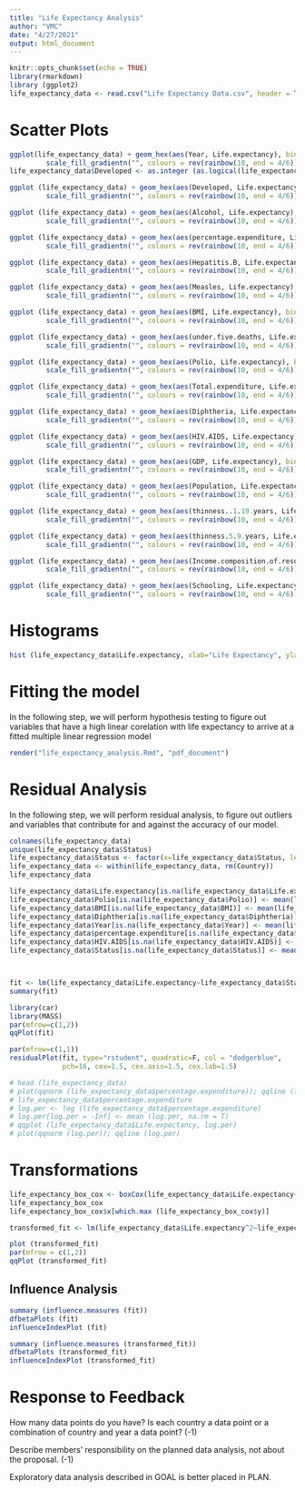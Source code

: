 ```yaml
---
title: "Life Expectancy Analysis"
author: "VMC"
date: "4/27/2021"
output: html_document
---
```


```r
knitr::opts_chunk$set(echo = TRUE)
library(rmarkdown)
library (ggplot2)
life_expectancy_data <- read.csv("Life Expectancy Data.csv", header = TRUE)
```

# Scatter Plots
```r
ggplot(life_expectancy_data) + geom_hex(aes(Year, Life.expectancy), bins = 100) +
         scale_fill_gradientn("", colours = rev(rainbow(10, end = 4/6)))
life_expectancy_data$Developed <- as.integer (as.logical(life_expectancy_data$Status == "Developed"))

ggplot (life_expectancy_data) + geom_hex(aes(Developed, Life.expectancy), bins = 100) +
         scale_fill_gradientn("", colours = rev(rainbow(10, end = 4/6)))

ggplot (life_expectancy_data) + geom_hex(aes(Alcohol, Life.expectancy), bins = 100) +
         scale_fill_gradientn("", colours = rev(rainbow(10, end = 4/6)))

ggplot (life_expectancy_data) + geom_hex(aes(percentage.expenditure, Life.expectancy), bins = 100) +
         scale_fill_gradientn("", colours = rev(rainbow(10, end = 4/6)))

ggplot (life_expectancy_data) + geom_hex(aes(Hepatitis.B, Life.expectancy), bins = 100) +
         scale_fill_gradientn("", colours = rev(rainbow(10, end = 4/6)))

ggplot (life_expectancy_data) + geom_hex(aes(Measles, Life.expectancy), bins = 100) +
         scale_fill_gradientn("", colours = rev(rainbow(10, end = 4/6)))

ggplot (life_expectancy_data) + geom_hex(aes(BMI, Life.expectancy), bins = 100) +
         scale_fill_gradientn("", colours = rev(rainbow(10, end = 4/6)))

ggplot (life_expectancy_data) + geom_hex(aes(under.five.deaths, Life.expectancy), bins = 100) +
         scale_fill_gradientn("", colours = rev(rainbow(10, end = 4/6)))

ggplot (life_expectancy_data) + geom_hex(aes(Polio, Life.expectancy), bins = 100) +
         scale_fill_gradientn("", colours = rev(rainbow(10, end = 4/6)))

ggplot (life_expectancy_data) + geom_hex(aes(Total.expenditure, Life.expectancy), bins = 100) +
         scale_fill_gradientn("", colours = rev(rainbow(10, end = 4/6)))

ggplot (life_expectancy_data) + geom_hex(aes(Diphtheria, Life.expectancy), bins = 100) +
         scale_fill_gradientn("", colours = rev(rainbow(10, end = 4/6)))

ggplot (life_expectancy_data) + geom_hex(aes(HIV.AIDS, Life.expectancy), bins = 100) +
         scale_fill_gradientn("", colours = rev(rainbow(10, end = 4/6)))

ggplot (life_expectancy_data) + geom_hex(aes(GDP, Life.expectancy), bins = 100) +
         scale_fill_gradientn("", colours = rev(rainbow(10, end = 4/6)))

ggplot (life_expectancy_data) + geom_hex(aes(Population, Life.expectancy), bins = 100) +
         scale_fill_gradientn("", colours = rev(rainbow(10, end = 4/6)))

ggplot (life_expectancy_data) + geom_hex(aes(thinness..1.19.years, Life.expectancy), bins = 100) +
         scale_fill_gradientn("", colours = rev(rainbow(10, end = 4/6)))

ggplot (life_expectancy_data) + geom_hex(aes(thinness.5.9.years, Life.expectancy), bins = 100) +
         scale_fill_gradientn("", colours = rev(rainbow(10, end = 4/6)))

ggplot (life_expectancy_data) + geom_hex(aes(Income.composition.of.resources, Life.expectancy), bins = 100) +
         scale_fill_gradientn("", colours = rev(rainbow(10, end = 4/6)))

ggplot (life_expectancy_data) + geom_hex(aes(Schooling, Life.expectancy), bins = 100) +
         scale_fill_gradientn("", colours = rev(rainbow(10, end = 4/6)))

```

# Histograms
```r

hist (life_expectancy_data$Life.expectancy, xlab="Life Expectancy", ylab="Frequency of Life Expectancy", border="green",col="blue", main = "Life Expectancy")

```


# Fitting the model

In the following step, we will perform hypothesis testing to figure out variables that have a high linear corelation with life expectancy to arrive at a fitted multiple linear regression model

```r

render("life_expectancy_analysis.Rmd", "pdf_document")
```


# Residual Analysis

In the following step, we will perform residual analysis, to figure out outliers and variables that contribute for and against the accuracy of our model.

```r


colnames(life_expectancy_data)
unique(life_expectancy_data$Status)
life_expectancy_data$Status <- factor(x=life_expectancy_data$Status, levels=unique(life_expectancy_data$Status), labels=c(0,1))
life_expectancy_data <- within(life_expectancy_data, rm(Country))
life_expectancy_data

life_expectancy_data$Life.expectancy[is.na(life_expectancy_data$Life.expectancy)] <- mean(life_expectancy_data$Life.expectancy, na.rm = T)
life_expectancy_data$Polio[is.na(life_expectancy_data$Polio)] <- mean(life_expectancy_data$Polio, na.rm = T)
life_expectancy_data$BMI[is.na(life_expectancy_data$BMI)] <- mean(life_expectancy_data$BMI, na.rm = T)
life_expectancy_data$Diphtheria[is.na(life_expectancy_data$Diphtheria)] <- mean(life_expectancy_data$Diphtheria, na.rm = T)
life_expectancy_data$Year[is.na(life_expectancy_data$Year)] <- mean(life_expectancy_data$Year, na.rm = T)
life_expectancy_data$percentage.expenditure[is.na(life_expectancy_data$percentage.expenditure)] <- mean(life_expectancy_data$percentage.expenditure, na.rm = T)
life_expectancy_data$HIV.AIDS[is.na(life_expectancy_data$HIV.AIDS)] <- mean(life_expectancy_data$HIV.AIDS, na.rm = T)
life_expectancy_data$Status[is.na(life_expectancy_data$Status)] <- mean(life_expectancy_data$Status, na.rm = T)



fit <- lm(life_expectancy_data$Life.expectancy~life_expectancy_data$Status+life_expectancy_data$percentage.expenditure+life_expectancy_data$BMI+life_expectancy_data$Polio+life_expectancy_data$Diphtheria+life_expectancy_data$HIV.AIDS)
summary(fit)

library(car)
library(MASS)
par(mfrow=c(1,2))
qqPlot(fit)

par(mfrow=c(1,1))
residualPlot(fit, type="rstudent", quadratic=F, col = "dodgerblue",
             pch=16, cex=1.5, cex.axis=1.5, cex.lab=1.5)

```

```r
# head (life_expectancy_data)
# plot(qqnorm (life_expectancy_data$percentage.expenditure)); qqline (life_expectancy_data$percentage.expenditure)
# life_expectancy_data$percentage.expenditure
# log.per <- log (life_expectancy_data$percentage.expenditure)
# log.per[log.per = -Inf] <- mean (log.per, na.rm = T)
# qqplot (life_expectancy_data$Life.expectancy, log.per)
# plot(qqnorm (log.per)); qqline (log.per)
```


# Transformations

``` r

life_expectancy_box_cox <- boxCox(life_expectancy_data$Life.expectancy~life_expectancy_data$Status+life_expectancy_data$percentage.expenditure+life_expectancy_data$BMI+life_expectancy_data$Polio+life_expectancy_data$Diphtheria+life_expectancy_data$HIV.AIDS, lambda = seq (-2, 2, 1/10))
life_expectancy_box_cox
life_expectancy_box_cox$x[which.max (life_expectancy_box_cox$y)]

transformed_fit <- lm(life_expectancy_data$Life.expectancy^2~life_expectancy_data$Status+life_expectancy_data$percentage.expenditure+life_expectancy_data$BMI+life_expectancy_data$Polio+life_expectancy_data$Diphtheria+life_expectancy_data$HIV.AIDS)

plot (transformed_fit)
par(mfrow = c(1,2))
qqPlot (transformed_fit)
```

## Influence Analysis

```r
summary (influence.measures (fit))
dfbetaPlots (fit)
influenceIndexPlot (fit)

summary (influence.measures (transformed_fit))
dfbetaPlots (transformed_fit)
influenceIndexPlot (transformed_fit)

```
















# Response to Feedback

How many data points do you have? Is each country a data point or a combination of country and year a data point? (-1)

Describe members' responsibility on the planned data analysis, not about the proposal. (-1)

Exploratory data analysis described in GOAL is better placed in PLAN.




